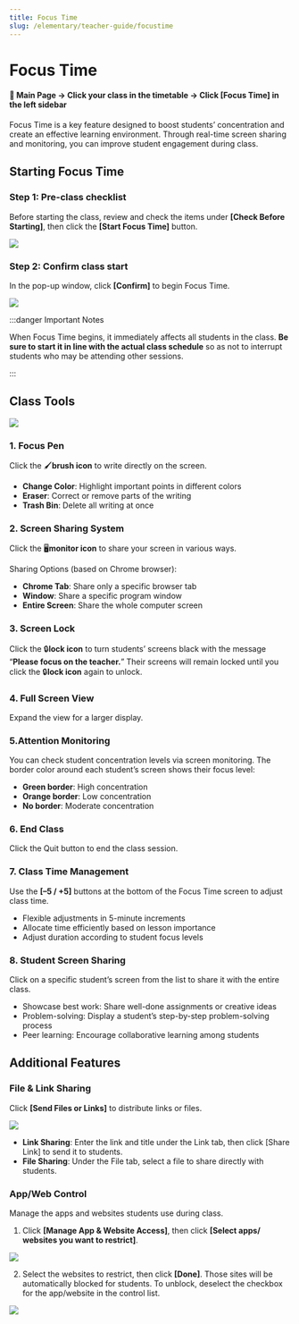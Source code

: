 ```yaml
---
title: Focus Time
slug: /elementary/teacher-guide/focustime
---
```



# Focus Time

#### 📍 Main Page → Click your class in the timetable → Click [Focus Time] in the left sidebar

Focus Time is a key feature designed to boost students’ concentration and create an effective learning environment.
Through real-time screen sharing and monitoring, you can improve student engagement during class.

## Starting Focus Time

### Step 1: Pre-class checklist

Before starting the class, review and check the items under **[Check Before Starting]**, then click the **[Start Focus Time]** button.

<Image src="/img/en/elementary/teacher/05-01.jpg" size="lg" />

### Step 2: Confirm class start

In the pop-up window, click **[Confirm]** to begin Focus Time.

<Image src="/img/en/elementary/teacher/05-02.jpg" size="sm" />

:::danger Important Notes

When Focus Time begins, it immediately affects all students in the class. **Be sure to start it in line with the actual class schedule** so as not to interrupt students who may be attending other sessions.

:::

## Class Tools

<Image src="/img/en/elementary/teacher/05-03.jpg" size="lg" />

### 1. Focus Pen

Click the 🖌️**brush icon** to write directly on the screen.

- **Change Color**: Highlight important points in different colors
- **Eraser**: Correct or remove parts of the writing
- **Trash Bin**: Delete all writing at once

### 2. Screen Sharing System

Click the 🖥️**monitor icon** to share your screen in various ways.

Sharing Options (based on Chrome browser):

- **Chrome Tab**: Share only a specific browser tab
- **Window**: Share a specific program window
- **Entire Screen**: Share the whole computer screen

### 3. Screen Lock

Click the 🔒**lock icon** to turn students’ screens black with the message “**Please focus on the teacher.**” Their screens will remain locked until you click the 🔒**lock icon** again to unlock.

### 4. Full Screen View

Expand the view for a larger display.

### 5.Attention Monitoring

You can check student concentration levels via screen monitoring. The border color around each student’s screen shows their focus level:

- **Green border**: High concentration
- **Orange border**: Low concentration
- **No border**: Moderate concentration

### 6. End Class

Click the Quit button to end the class session.

### 7. Class Time Management

Use the **[–5 / +5]** buttons at the bottom of the Focus Time screen to adjust class time.

- Flexible adjustments in 5-minute increments
- Allocate time efficiently based on lesson importance
- Adjust duration according to student focus levels

### 8. Student Screen Sharing

Click on a specific student’s screen from the list to share it with the entire class.

- Showcase best work: Share well-done assignments or creative ideas
- Problem-solving: Display a student’s step-by-step problem-solving process
- Peer learning: Encourage collaborative learning among students

## Additional Features

### File & Link Sharing

Click **[Send Files or Links]** to distribute links or files.

<Image src="/img/en/elementary/teacher/05-04.jpg" size="lg" />

- **Link Sharing**: Enter the link and title under the Link tab, then click [Share Link] to send it to students.
- **File Sharing**: Under the File tab, select a file to share directly with students.

### App/Web Control

Manage the apps and websites students use during class.

1. Click **[Manage App & Website Access]**, then click **[Select apps/ websites you want to restrict]**.

<Image src="/img/en/elementary/teacher/05-05.jpg" size="lg" />

2. Select the websites to restrict, then click **[Done]**. Those sites will be automatically blocked for students. To unblock, deselect the checkbox for the app/website in the control list.

<Image src="/img/en/elementary/teacher/05-06.jpg" size="lg" />
